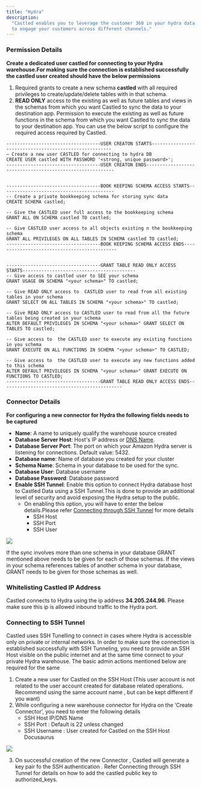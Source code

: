 ```yaml
---
title: "Hydra"
description:
  "Castled enables you to leverage the customer 360 in your hydra data warehouse
  to engage your customers across different channels."
---
```


### Permission Details

**Create a dedicated user castled for connecting to your Hydra warehouse.For
making sure the connection is established successfully the castled user created
should have the below permissions**

1. Required grants to create a new schema **castled** with all required
   privileges to create/update/delete tables with in that schema.
2. **READ ONLY** access to the existing as well as future tables and views in
   the schemas from which you want Castled to sync the data to your destination
   app. Permission to execute the existing as well as future functions in the
   schema from which you want Castled to sync the data to your destination app.
   You can use the below script to configure the required access required by
   Castled.

```
-----------------------------------USER CREATON STARTS-------------------------------------------------------
— Create a new user CASTLED for connecting to hydra DB
CREATE USER castled WITH PASSWORD '<strong, unique password>';
-----------------------------------USER CREATON ENDS----------------------------------------------------------


-----------------------------------BOOK KEEPING SCHEMA ACCESS STARTS------------------------------------------
-- Create a private bookkeeping schema for storing sync data
CREATE SCHEMA castled;

-- Give the CASTLED user full access to the bookkeeping schema
GRANT ALL ON SCHEMA castled TO castled;

-- Give CASTLED user access to all objects existing n the bookkeeping schema
GRANT ALL PRIVILEGES ON ALL TABLES IN SCHEMA castled TO castled;
-----------------------------------BOOK KEEPING SCHEMA ACCESS ENDS---------------------------------------------


-----------------------------------GRANT TABLE READ ONLY ACCESS STARTS------------------------------------------
-- Give access to castled user to SEE your schema
GRANT USAGE ON SCHEMA "<your schema>" TO castled;

-- Give READ ONLY access to  CASTLED user to read from all existing tables in your schema
GRANT SELECT ON ALL TABLES IN SCHEMA "<your schema>" TO castled;

-- Give READ ONLY access to CASTLED user to read from all the future tables being created in your schema
ALTER DEFAULT PRIVILEGES IN SCHEMA "<your schema>" GRANT SELECT ON TABLES TO castled;

-- Give access to  the CASTLED user to execute any existing functions in you schema
GRANT EXECUTE ON ALL FUNCTIONS IN SCHEMA "<your schema>" TO CASTLED;

-- Give access to  the CASTLED user to execute any new functions added to this schema
ALTER DEFAULT PRIVILEGES IN SCHEMA "<your schema>" GRANT EXECUTE ON FUNCTIONS TO CASTLED;
-----------------------------------GRANT TABLE READ ONLY ACCESS ENDS---------------------------------------------
```

### Connector Details

**For configuring a new connector for Hydra the following fields needs to be
captured**

- **Name**: A name to uniquely qualify the warehouse source created
- **Database Server Host**: Host's IP address or
  [DNS Name](https://docs.aws.amazon.com/redshift/latest/mgmt/jdbc20-obtain-url.html).
- **Database Server Port**: The port on which your Amazon Hydra server is
  listening for connections. Default value: 5432.
- **Database name**: Name of database you created for your cluster
- **Schema Name**: Schema in your database to be used for the sync.
- **Database User**: Database username
- **Database Password**: Database password
- **Enable SSH Tunnel**: Enable this option to connect Hydra database host to
  Castled Data using a SSH Tunnel.This is done to provide an additional level of
  security and avoid exposing the Hydra setup to the public.
  - On enabling this option, you will have to enter the below details.Please
    refer [Connecting through SSH Tunnel](/getting-started/appendix/connecting)
    for more details
    - SSH Host
    - SSH Port
    - SSH User

![](/images/hydra.png)

<Note>
  If the sync involves more than one schema in your database GRANT mentioned
  above needs to be given for each of those schemas. If the views in your schema
  references tables of another schema in your database, GRANT needs to be given
  for those schemas as well.
</Note>

### Whitelisting Castled IP Address

Castled connects to Hydra using the ip address **34.205.244.96**. Please make
sure this ip is allowed inbound traffic to the Hydra port.

### Connecting to SSH Tunnel

Castled uses SSH Tunelling to connect in cases where Hydra is accessible only on
private or internal networks. In order to make sure the connection is
established successfully with SSH Tunneling, you need to provide an SSH Host
visible on the public internet and at the same time connect to your private
Hydra warehouse. The basic admin actions mentioned below are required for the
same

1. Create a new user for Castled on the SSH Host (This user account is not
   related to the user account created for database related operations.
   Recommend using the same account name , but can be kept different if you
   want)
2. While configuring a new warehouse connector for Hydra on the ‘Create
   Connector’, you need to enter the following details
   - SSH Host IP/DNS Name
   - SSH Port : Default is 22 unless changed
   - SSH Username : User created for Castled on the SSH Host Docusaurus

![](/images/hydra-2.png)

3. On successful creation of the new Connector , Castled will generate a key
   pair fo the SSH authentication . Refer Connecting through SSH Tunnel for
   details on how to add the castled public key to authorized_keys.
